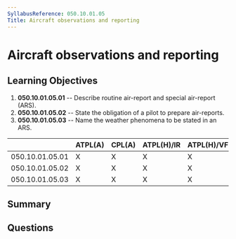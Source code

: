 ```yaml
---
SyllabusReference: 050.10.01.05
Title: Aircraft observations and reporting
---
```


# Aircraft observations and reporting

## Learning Objectives

1. **050.10.01.05.01** -- Describe routine air-report and special air-report
   (ARS).
2. **050.10.01.05.02** -- State the obligation of a pilot to prepare
   air-reports.
3. **050.10.01.05.03** -- Name the weather phenomena to be stated in an ARS.

|                 | ATPL(A) | CPL(A) | ATPL(H)/IR | ATPL(H)/VFR | CPL(H) | IR  | CBIR(A) |
| --------------- | ------- | ------ | ---------- | ----------- | ------ | --- | ------- |
| 050.10.01.05.01 | X       | X      | X          | X           | X      | X   | X       |
| 050.10.01.05.02 | X       | X      | X          | X           | X      | X   | X       |
| 050.10.01.05.03 | X       | X      | X          | X           | X      | X   | X       |

## Summary

## Questions
